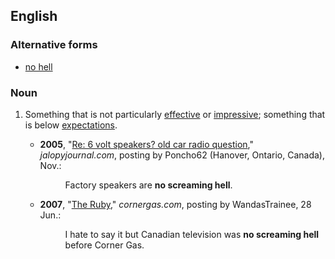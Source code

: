 ==English==

===Alternative forms===
* [[no hell]]

===Noun===
{{en-noun|sg=[[no]] [[screaming]] [[hell]]|-}}

# {{chiefly|Canada|idiomatic}} Something that is not particularly [[effective]] or [[impressive]]; something that is below [[expectations]].
#*'''2005''', "[http://www.jalopyjournal.com/forum/showthread.php?t=105379 Re: 6 volt speakers? old car radio question]," ''jalopyjournal.com'', posting by Poncho62 (Hanover, Ontario, Canada), Nov.:
#*:Factory speakers are '''no screaming hell'''.
#*'''2007''', "[http://www.cornergas.com/ruby/?topic=1767&offset=20&sort=asc The Ruby]," ''cornergas.com'', posting by WandasTrainee, 28 Jun.:
#*:I hate to say it but Canadian television was '''no screaming hell''' before Corner Gas.